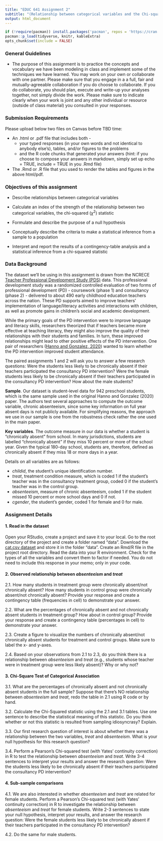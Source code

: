 ```yaml
---
title: "EDUC 641 Assignment 2"
subtitle: "(Relationship between categorical variables and the Chi-squared statistic)"
output: html_document
---
```

```R
if (!require(pacman)) install.packages('pacman', repos = 'https://cran.rstudio.com')
pacman::p_load(tidyverse, knitr, kableExtra)
opts_chunk$set(include = FALSE)
```

### General Guidelines

* The purpose of this assignment is to practice the concepts and vocabulary we have been modeling in class and implement some of the techniques we have learned. You may work on your own or collaborate with one partner. Please make sure that you engage in a a full, fair and mutually-agreeable collaboration if you do choose to collaborate. If you do collaborate, you should plan, execute and write-up your analyses together, not simply divide the work. Please make sure to indicate clearly when your work is joint and any other individual or resource (outside of class material) you consulted in your responses.


### Submission Requirements

Please upload below two files on Canvas before TBD time:  

 * An .html or .pdf file that includes both - 
   + your typed responses (in your own words and not identical to anybody else's), tables, and/or figures to the problems  
   + and the R code chunks that generated your answers (hint: if you choose to compose your answers in markdown, simply set up echo = TRUE, include = TRUE in you .Rmd file)  
   
 * The .Rmd or .R file that you used to render the tables and figures in the above html/pdf. 

### Objectives of this assignment

 * Describe relationships between categorical variables
 
 * Calculate an index of the strength of the relationship between two categorical variables, the chi-squared ($\chi^2$) statistic
 
 * Formulate and describe the purpose of a null hypothesis
 
 * Conceptually describe the criteria to make a statistical inference from a sample to a population
 
 * Interpret and report the results of a contingency-table analysis and a statistical inference from a chi-squared statistic

### Data Background

The dataset we'll be using in this assignment is drawn from the NCRECE [Teacher Professional Development Study (PDS)](https://www.icpsr.umich.edu/web/ICPSR/studies/34848) data. This professional development study was a randomized controlled evaluation of two forms of professional development (PD) - coursework (phase 1) and consultancy (phase 2) - delivered to about 490 early childhood education teachers across the nation. These PD supports aimed to improve teachers' implementation of language/literacy activities and interactions with children, as well as promote gains in children's social and academic development. 

While the primary goals of the PD intervention were to improve language and literacy skills, researchers theorized that if teachers became more effective at teaching literacy, they might also improve the quality of their relationships with their students and families. In turn, these improved relationships might lead to other positive effects of the PD intervention. One pair of researchers ([Hanno and Gonzalez, 2020](https://doi.org/10.1080/19345747.2019.1634170)) wanted to learn whether the PD intervention improved student attendance. 

The paired assignments 1 and 2 will ask you to answer a few research questions: Were the students less likely to be chronically absent if their teachers participated the consultancy PD intervention? Were the female students less likely to be chronically absent if their teachers participated in the consultancy PD intervention? How about the male students? 

**Sample**. Our dataset is student-level data for 942 preschool students, which is the same sample used in the original Hanno and Gonzalez (2020) paper. The authors test several approaches to compute the outcome variable, chronic absenteeism, since some key information on full year absent days is not publicly available. For simplifying reasons, the approach we use in our sample is one from the robustness check rather the one used in the main paper.

**Key variables**. The outcome measure in our data is whether a student is "chronically absent" from school. In many jurisdictions, students are labelled "chronically absent" if they miss 10 percent or more of the school year. Given the typical 180-day school, students are, therefore, defined as chronically absent if they miss 18 or more days in a year. 

Details on all variables are as follows:

 * *childid*, the student's unique identification number.
 * *treat*, treatment condition measure, which is coded 1 if the student's teacher was in the consultancy treatment group, coded 0 if the student's teacher was in the control group.  
 * *absenteeism*, measure of chronic absenteeism, coded 1 if the student missed 10 percent or more school days and 0 if not. 
 * *cgender*, the student's gender, coded 1 for female and 0 for male.

### Assignment Details

#### 1. Read in the dataset

Open your RStudio, create a project and save it to your local. Go to the root directory of the project and create a folder named "data". Download the [cat.csv dataset](./data/cat.csv) and store it in the folder "data". Create an Rmd/R file in the project root directory. Read the data into your R environment. Check for the types of all the variables and convert them to factor if needed. You do not need to include this response in your memo; only in your code.

#### 2. Observed relationship between *absenteeism* and *treat*

2.1. How many students in treatment group were chronically absent/not chronically absent? How many students in control group were chronically absent/not chronically absent? Provide your response and create a contingency table (frequencies in cell) to demonstrate your answer.

2.2. What are the percentages of chronically absent and not chronically absent students in treatment group? How about in control group? Provide your response and create a contingency table (percentages in cell) to demonstrate your answer.

2.3. Create a figure to visualize the numbers of chronically absent/not chronically absent students for treatment and control groups. Make sure to label the x- and y-axes.

2.4. Based on your observations from 2.1 to 2.3, do you think there is a relationship between *absenteeism* and *treat* (e.g., students whose teacher were in treatment group were less likely absent)? Why or why not?

#### 3. Chi-Square Test of Categorical Association 

3.1. What are the percentages of chronically absent and not chronically absent students in the full sample? Suppose that there's NO relationship between *absenteeism* and *treat*, redo the table in 2.1 using R code or by hand. 

3.2. Calculate the Chi-Squared statistic using the 2.1 and 3.1 tables. Use one sentence to describe the statistical meaning of this statistic. Do you think whether or not this statistic is resulted from sampling idiosyncrasy? Explain. 

3.3. Our first research question of interest is about whether there was a relationship between the two variables, *treat* and *absenteeism*. What is your null hypothesis for this research question?

3.4. Perform a Pearson's Chi-squared test (with Yates' continuity correction) in R to test the relationship between *absenteeism* and *treat*. Write 3-4 sentences to interpret your results and answer the research question: Were the students less likely to be chronically absent if their teachers participated the consultancy PD intervention? 

#### 4. Sub-sample comparisons

4.1. We are also interested in whether *absenteeism* and *treat* are related for female students. Perform a Pearson's Chi-squared test (with Yates' continuity correction) in R to investigate the relationship between *absenteeism* and *treat* for female students. Write 2-3 sentences to state your null hypothesis, interpret your results, and answer the research question: Were the female students less likely to be chronically absent if their teachers participated in the consultancy PD intervention? 

4.2. Do the same for male students.